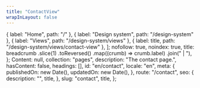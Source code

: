 ```yaml
---
title: "ContactView"
wrapInLayout: false
---
```


  { label: "Home", path: "/" },
  { label: "Design system", path: "/design-system" },
  { label: "Views", path: "/design-system/views" },
  { label: title, path: "/design-system/views/contact-view" },
];
  nofollow: true,
  noindex: true,
  title: breadcrumb
    .slice(1)
    .toReversed()
    .map((crumb) => crumb.label)
    .join(" | "),
};
  Content: null,
  collection: "pages",
  description: "The contact page.",
  hasContent: false,
  headings: [],
  id: "en/contact",
  locale: "en",
  meta: {
    publishedOn: new Date(),
    updatedOn: new Date(),
  },
  route: "/contact",
  seo: {
    description: "",
    title,
  },
  slug: "contact",
  title,
};

<ContactView breadcrumb={breadcrumb} entry={fakePage} seo={seo} />
